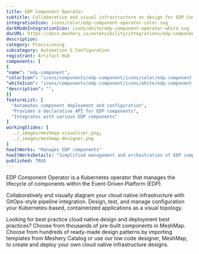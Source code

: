 ```yaml
---
title: EDP Component Operator
subtitle: Collaborative and visual infrastructure as design for EDP Component Operator
integrationIcon: icons/color/edp-component-operator-color.svg
darkModeIntegrationIcon: icons/white/edp-component-operator-white.svg
docURL: https://docs.meshery.io/extensibility/integrations/edp-component-operator
description: 
category: Provisioning
subcategory: Automation & Configuration
registrant: Artifact Hub
components: [
{
"name": "edp-component",
"colorIcon": "icons/components/edp-component/icons/color/edp-component-color.svg",
"whiteIcon": "icons/components/edp-component/icons/white/edp-component-white.svg",
"description": "",
}]
featureList: [
  "Automates component deployment and configuration",
  "Provides a declarative API for EDP components",
  "Integrates with various EDP components"
]
workingSlides: [
  ../_images/meshmap-visualizer.png,
  ../_images/meshmap-designer.png
]
howItWorks: "Manages EDP components"
howItWorksDetails: "Simplified management and orchestration of EDP components in Kubernetes"
published: TRUE
---
```


<p>
  EDP Component Operator is a Kubernetes operator that manages the lifecycle of components within
  the Event-Driven Platform (EDP).
</p>
<p>
  Collaboratively and visually diagram your cloud native infrastructure with GitOps-style pipeline
  integration. Design, test, and manage configuration your Kubernetes-based, containerized
  applications as a visual topology.
</p>
<p>
  Looking for best practice cloud native design and deployment best practices? Choose from thousands
  of pre-built components in MeshMap. Choose from hundreds of ready-made design patterns by
  importing templates from Meshery Catalog or use our low code designer, MeshMap, to create and
  deploy your own cloud native infrastructure designs.
</p>
